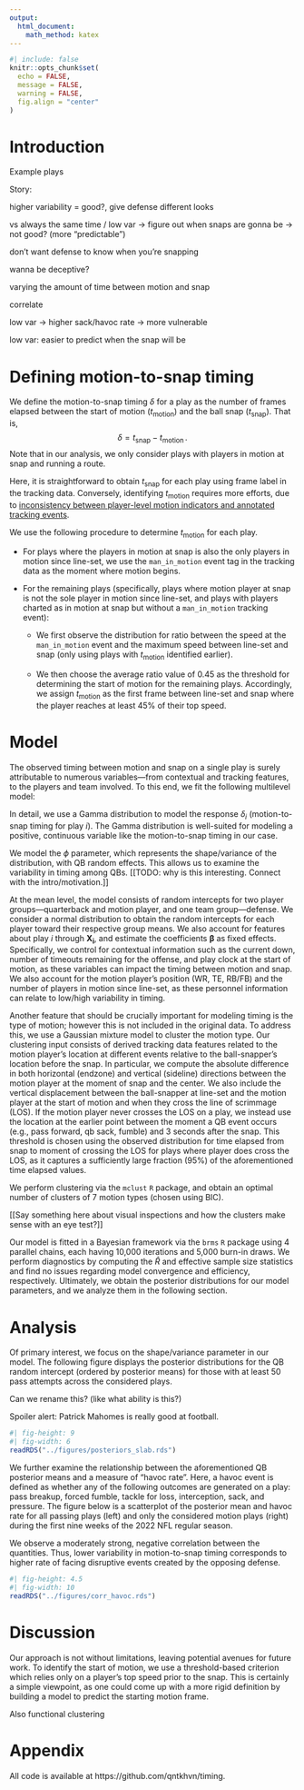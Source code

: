 ```yaml
---
output: 
  html_document: 
    math_method: katex
---
```


```r
#| include: false
knitr::opts_chunk$set(
  echo = FALSE,
  message = FALSE,
  warning = FALSE,
  fig.align = "center"
)
```

# Introduction

Example plays

Story: 

higher variability = good?, give defense different looks

vs always the same time / low var -> figure out when snaps are gonna be -> not good? (more "predictable")

don't want defense to know when you're snapping

wanna be deceptive?

varying the amount of time between motion and snap

correlate

low var -> higher sack/havoc rate -> more vulnerable

low var: easier to predict when the snap will be


# Defining motion-to-snap timing

We define the motion-to-snap timing $\delta$ for a play as the number of frames elapsed between the start of motion $(t_{\text{motion}})$ and the ball snap $(t_{\text{snap}})$.
That is, $$\delta = t_{\text{snap}} - t_{\text{motion}}\,.$$ 
Note that in our analysis, we only consider plays with players in motion at snap and running a route.

Here, it is straightforward to obtain $t_{\text{snap}}$ for each play using frame label in the tracking data.
Conversely, identifying $t_{\text{motion}}$ requires more efforts, due to [inconsistency between player-level motion indicators and annotated tracking events](https://www.kaggle.com/competitions/nfl-big-data-bowl-2025/discussion/543709).

We use the following procedure to determine $t_{\text{motion}}$ for each play. 

*   For plays where the players in motion at snap is also the only players in motion since line-set, we use the `man_in_motion` event tag in the tracking data as the moment where motion begins.

*   For the remaining plays (specifically, plays where motion player at snap is not the sole player in motion since line-set, and plays with players charted as in motion at snap but without a `man_in_motion` tracking event):

    *   We first observe the distribution for ratio between the speed at the `man_in_motion` event and the maximum speed between line-set and snap (only using plays with $t_{\text{motion}}$ identified earlier). 

    *   We then choose the average ratio value of 0.45 as the threshold for determining the start of motion for the remaining plays. Accordingly, we assign $t_{\text{motion}}$ as the first frame between line-set and snap where the player reaches at least 45% of their top speed.


# Model

<!-- (based on EDA) -->

The observed timing between motion and snap on a single play is surely attributable to numerous variables---from contextual and tracking features, to the players and team involved.
To this end, we fit the following multilevel model:

\begin{align*}
  \delta_i  &\sim \textsf{Gamma}(\mu_i, \phi_i) \\
  \log \mu_i &=\alpha_{q[i],m[i],d[i]} + \boldsymbol{\beta X_i} \\
  \log \phi_i &=\alpha_{q[i]} \\
  \alpha_q  &\sim \textsf{Normal}(\mu_{\alpha_q}, \sigma^2_{\alpha_q}) && \textrm{\small{\(\textrm{for quarterback}\)}} &q &= 1, \dots, Q \\
  \alpha_m  &\sim \textsf{Normal}(\mu_{\alpha_m}, \sigma^2_{\alpha_m}) && \textrm{\small{\(\textrm{for motion player}\)}} &m &= 1, \dots, M \\
  \alpha_d  &\sim \textsf{Normal}(\mu_{\alpha_d}, \sigma^2_{\alpha_d}) && \textrm{\small{\(\textrm{for defensive team}\)}} &d &= 1, \dots, D \\
\end{align*}

In detail, we use a Gamma distribution to model the response $\delta_i$ (motion-to-snap timing for play $i$).
The Gamma distribution is well-suited for modeling a positive, continuous variable like the motion-to-snap timing in our case.

We model the $\phi$ parameter, which represents the shape/variance of the distribution, with QB random effects.
This allows us to examine the variability in timing among QBs.
[[TODO: why is this interesting. Connect with the intro/motivation.]]

At the mean level, the model consists of random intercepts for two player groups---quarterback and motion player, and one team group---defense.
We consider a normal distribution to obtain the random intercepts for each player toward their respective group means.
We also account for features about play $i$ through $\boldsymbol{X_i}$, and estimate the coefficients $\boldsymbol \beta$ as fixed effects.
Specifically, we control for contextual information such as the current down, number of timeouts remaining for the offense, and play clock at the start of motion, as these variables can impact the timing between motion and snap.
We also account for the motion player's position (WR, TE, RB/FB) and the number of players in motion since line-set, as these personnel information can relate to low/high variability in timing.

Another feature that should be crucially important for modeling timing is the type of motion; however this is not included in the original data.
To address this, we use a Gaussian mixture model to cluster the motion type.
Our clustering input consists of derived tracking data features related to the motion player's location at different events relative to the ball-snapper's location before the snap.
In particular, we compute the absolute difference in both horizontal (endzone) and vertical (sideline) directions between the motion player at the moment of snap and the center.
We also include the vertical displacement between the ball-snapper at line-set and the motion player at the start of motion and when they cross the line of scrimmage (LOS).
If the motion player never crosses the LOS on a play, we instead use the location at the earlier point between the moment a QB event occurs (e.g., pass forward, qb sack, fumble) and 3 seconds after the snap.
This threshold is chosen using the observed distribution for time elapsed from snap to moment of crossing the LOS for plays where player does cross the LOS, as it captures a sufficiently large fraction (95%) of the aforementioned time elapsed values.

We perform clustering via the `mclust` `R` package, and obtain an optimal number of clusters of 7 motion types (chosen using BIC).


<!-- 
a finite mixture of 7 ellipsoidal multivariate Gaussian distributions with varying volume, shape, and orientation (VVV model)
Once the clusters are identified, we can the label the motion types to add more context to our cluster assignments.
-->

[[Say something here about visual inspections and how the clusters make sense with an eye test?]]

Our model is fitted in a Bayesian framework via the `brms` `R` package using 4 parallel chains, each having 10,000 iterations and 5,000 burn-in draws.
We perform diagnostics by computing the $\widehat R$ and effective sample size statistics and find no issues regarding model convergence and efficiency, respectively.
Ultimately, we obtain the posterior distributions for our model parameters, and we analyze them in the following section.

# Analysis

Of primary interest, we focus on the shape/variance parameter in our model.
The following figure displays the posterior distributions for the QB random intercept (ordered by posterior means) for those with at least 50 pass attempts across the considered plays.

Can we rename this? (like what ability is this?)

Spoiler alert: Patrick Mahomes is really good at football.

```r
#| fig-height: 9
#| fig-width: 6
readRDS("../figures/posteriors_slab.rds")
```



We further examine the relationship between the aforementioned QB posterior means and a measure of "havoc rate". 
Here, a havoc event is defined as whether any of the following outcomes are generated on a play: pass breakup, forced fumble, tackle for loss, interception, sack, and pressure.
The figure below is a scatterplot of the posterior mean and havoc rate for all passing plays (left) and only the considered motion plays (right) during the first nine weeks of the 2022 NFL regular season.

We observe a moderately strong, negative correlation between the quantities.
Thus, lower variability in motion-to-snap timing corresponds to higher rate of facing disruptive events created by the opposing defense.


```r
#| fig-height: 4.5
#| fig-width: 10
readRDS("../figures/corr_havoc.rds")
```



<!-- passDefensed -->
<!-- forcedFumbleAsDefense -->
<!-- tackleForALoss -->
<!-- hadInterception -->
<!-- sackYardsAsDefense -->
<!-- causedPressure -->


# Discussion

Our approach is not without limitations, leaving potential avenues for future work.
To identify the start of motion, we use a threshold-based criterion which relies only on a player's top speed prior to the snap.
This is certainly a simple viewpoint, as one could come up with a more rigid definition by building a model to predict the starting motion frame.

Also functional clustering

# Appendix

All code is available at https://github.com/qntkhvn/timing.
